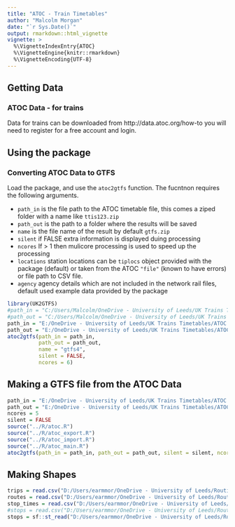 ```yaml
---
title: "ATOC - Train Timetables"
author: "Malcolm Morgan"
date: "`r Sys.Date()`"
output: rmarkdown::html_vignette
vignette: >
  %\VignetteIndexEntry{ATOC}
  %\VignetteEngine{knitr::rmarkdown}
  %\VignetteEncoding{UTF-8}
---
```


## Getting Data

### ATOC Data - for trains

Data for trains can be downloaded from http://data.atoc.org/how-to you will need to register for a free account and login.



## Using the package

### Converting ATOC Data to GTFS

Load the package, and use the `atoc2gtfs` function. The fucntnon requires the following arguments.

* `path_in` is the file path to the ATOC timetable file, this comes a ziped folder with a name like `ttis123.zip`
* `path_out` is the path to a folder where the results will be saved
* `name` is the file name of the result by default `gtfs.zip`
* `silent` if FALSE extra information is displayed duing processing
* `ncores` If > 1 then mulicore processing is used to speed up the processing
* `locations` station locations can be `tiplocs` object provided with the package (default) or taken from the ATOC `"file"` (known to have errors) or file path to CSV file.
* `agency` agency details which are not included in the network rail files, default used example data provided by the package

```r
library(UK2GTFS)
#path_in = "C:/Users/Malcolm/OneDrive - University of Leeds/UK Trains Timetables/ATOC Data/2019-08-31/ttis381.zip"
#path_out = "C:/Users/Malcolm/OneDrive - University of Leeds/UK Trains Timetables/ATOC Data/2019-08-31/"
path_in = "E:/OneDrive - University of Leeds/UK Trains Timetables/ATOC Data/2019-08-31/ttis381.zip"
path_out = "E:/OneDrive - University of Leeds/UK Trains Timetables/ATOC Data/2019-08-31/"
atoc2gtfs(path_in = path_in, 
          path_out = path_out,
          name = "gtfs4",
          silent = FALSE, 
          ncores = 6)

```





## Making a GTFS file from the ATOC Data



```r
path_in = "E:/OneDrive - University of Leeds/UK Trains Timetables/ATOC Data/2019-08-31/ttis381.zip"
path_out = "E:/OneDrive - University of Leeds/UK Trains Timetables/ATOC Data/2019-08-31/"
ncores = 5
silent = FALSE
source("../R/atoc.R")
source("../R/atoc_export.R")
source("../R/atoc_import.R")
source("../R/atoc_main.R")
atoc2gtfs(path_in = path_in, path_out = path_out, silent = silent, ncores = ncores)
```

## Making Shapes 

```r
trips = read.csv("D:/Users/earmmor/OneDrive - University of Leeds/Routing/gtfs/trips.txt",, stringsAsFactors = F)
routes = read.csv("D:/Users/earmmor/OneDrive - University of Leeds/Routing/gtfs/routes.txt", stringsAsFactors = F)
stop_times = read.csv("D:/Users/earmmor/OneDrive - University of Leeds/Routing/gtfs/stop_times.txt", stringsAsFactors = F)
#stops = read.csv("D:/Users/earmmor/OneDrive - University of Leeds/Routing/gtfs/stops.txt")
stops = sf::st_read("D:/Users/earmmor/OneDrive - University of Leeds/Routing/osm/stops_fixed.shp")
```


